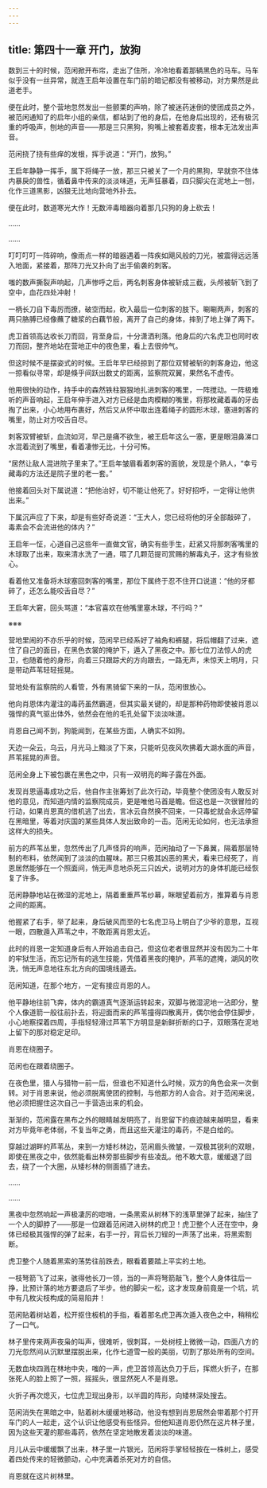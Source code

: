 ```yaml
---
---
---
```

title: 第四十一章 开门，放狗
---




数到三十的时候，范闲掀开布帘，走出了住所，冷冷地看着那辆黑色的马车。马车似乎没有一丝异常，就连王启年设置在车门前的暗记都没有被移动，对方果然是此道老手。

便在此时，整个营地忽然发出一些颤栗的声响，除了被迷药迷倒的使团成员之外，被范闲通知了的启年小组的亲信，都站到了他的身后，在他身后出现的，还有极沉重的呼吸声，刨地的声音——那是三只黑狗，狗嘴上被套着皮套，根本无法发出声音。

范闲挠了挠有些痒的发根，挥手说道：“开门，放狗。”

王启年静静一挥手，属下将绳子一放，那三只被关了一个月的黑狗，早就奈不住体内暴戾的兽性，循着鼻中传来的淡淡味道，无声狂暴着，四只脚尖在泥地上一刨，化作三道黑影，凶狠无比地向营地外扑去。

便在此时，数道寒光大作！无数淬毒暗器向着那几只狗的身上砍去！

……

……

叮叮叮叮一阵碎响，像雨点一样的暗器遇着一阵疾如飓风般的刀光，被震得远远落入地面，紧接着，那阵刀光又扑向了出手偷袭的刺客。

嗤的数声撕裂声响起，几声惨呼之后，两名刺客身体被斩成三截，头颅被斩飞到了空中，血花四处冲射！

一柄长刀自下毒厉而撩，破空而起，砍入最后一位刺客的肢下。唰唰两声，刺客的两只胳膊已经像蘸了糖浆的白藕节般，离开了自己的身体，摔到了地上弹了两下。

虎卫首领高达收长刀而回，背至身后，十分潇洒利落。他身后的六名虎卫也同时收刀而回，整齐地站在营地正中的夜色里，看上去很帅气。

但这时候不是摆姿式的时候。王启年早已经掠到了那位双臂被斩的刺客身边，他这一掠看似寻常，却是倏乎间跃出数丈的距离，监察院双翼，果然名不虚传。

他用很快的动作，持手中的森然铁柱狠狠地扎进刺客的嘴里，一阵搅动。一阵极难听的声音响起，王启年伸手进入对方已经是血肉模糊的嘴里，将那枚藏着毒的牙齿掏了出来，小心地用布裹好，然后又从怀中取出连着绳子的圆形木球，塞进刺客的嘴里，防止对方咬舌自尽。

刺客双臂被斩，血流如河，早己是痛不欲生，被王启年这么一塞，更是眼泪鼻涕口水混着流到了嘴里，看着凄惨无比，十分可怖。

“居然让敌人混进院子里来了。”王启年皱眉看着刺客的面貌，发现是个熟人，“幸亏藏毒的方法还是院子里的老一套。”

他接着回头对下属说道：“把他治好，切不能让他死了。好好招呼，一定得让他供出来。”

下属沉声应了下来，却是有些好奇说道：“王大人，您已经将他的牙全部敲碎了，毒素会不会流进他的体内？”

王启年一怔，心道自己这些年一直做文官，确实有些手生，赶紧又将那刺客嘴里的木球取了出来，取来清水洗了一通，喂了几颗范提司赏赐的解毒丸子，这才有些放心。

看着他又准备将木球塞回刺客的嘴里，那位下属终于忍不住开口说道：“他的牙都碎了，还怎么能咬舌自尽？”

王启年大窘，回头骂道：“本官喜欢在他嘴里塞木球，不行吗？”

※※※

营地里闹的不亦乐乎的时候，范闲早已经系好了袖角和裤腿，将后帽翻了过来，遮住了自己的面目，在黑色衣裳的掩护下，遁入了黑夜之中。那七位刀法惊人的虎卫，也随着他的身形，向着三只跟踪犬的方向跟去，一路无声，未惊天上明月，只是带动芦苇轻轻摇晃。

营地处有监察院的人看管，外有黑骑留下来的一队，范闲很放心。

他向肖恩体内灌注的毒药虽然霸道，但其实最关键的，却是那种药物即使被肖恩以强悍的真气驱出体外，依然会在他的毛孔处留下淡淡味道。

肖恩自己闻不到，狗能闻到，在某些方面，人确实不如狗。

天边一朵云，乌云，月光马上黯淡了下来，只能听见夜风吹拂着大湖水面的声音，芦苇摇晃的声音。

范闲全身上下被包裹在黑色之中，只有一双明亮的眸子露在外面。

发现肖恩逼毒成功之后，他自作主张筹划了此次行动，毕竟整个使团没有人敢反对他的意见，而知道内情的监察院成员，更是唯他马首是瞻。但这也是一次很冒险的行动，如果肖恩真的借机逃了出去，言冰云自然换不回来，一只毒蛇就会永远停留在黑暗里，等着对庆国的某些具体人发出致命的一击。范闲无论如何，也无法承担这样大的损失。

前方的芦苇丛里，忽然传出了几声怪异的响声，范闲抽动了一下鼻翼，隔着那层特制的布料，依然闻到了淡淡的血腥味。那三只极其凶恶的黑犬，看来已经死了，肖恩居然能够在一个照面间，悄无声息地杀死三只凶犬，说明对方的身体机能已经恢复了许多。

范闲静静地站在微湿的泥地上，隔着重重芦苇纱幕，眯眼望着前方，推算着与肖恩之间的距离。

他握紧了右手，举了起来，身后破风而至的七名虎卫马上明白了少爷的意思，互视一眼，四散遁入芦苇之中，不敢距离肖恩太近。

此时的肖恩一定知道身后有人开始追击自己，但这位老者很显然并没有因为二十年的牢狱生活，而忘记所有的逃生技能，凭借着黑夜的掩护，芦苇的遮掩，湖风的吹洗，悄无声息地往东北方向的国境线遁去。

范闲知道，在那个地方，一定有接应肖恩的人。

他平静地往前飞奔，体内的霸道真气逐渐运转起来，双脚与微湿泥地一沾即分，整个人像道箭一般往前扑去，将迎面而来的芦苇撞得四散离开，偶尔他会停住脚步，小心地察探着四周，手指轻轻滑过芦苇下方明显是新鲜折断的口子，双眼落在泥地上留下的那对稳定足印。

肖恩在绕圈子。

范闲也在跟着绕圈子。

在夜色里，猎人与猎物一前一后，但谁也不知道什么时候，双方的角色会来一次倒转。对于肖恩来说，他必须脱离使团的控制，与他那方的人会合。对于范闲来说，他必须把握住这次自己一手营造出来的机会。

渐渐的，范闲露在黑布之外的眼睛越发明亮了，肖恩留下的痕迹越来越明显，看来对方毕竟年老体弱，不复当年之勇，而且这些天灌注的毒药，不是白给的。

穿越过湖畔的芦苇丛，来到一方矮杉林边，范闲眉头微皱，一双极其锐利的双眼，即使在黑夜之中，依然能看出林旁那些脚步有些凌乱。他不敢大意，缓缓退了回去，绕了一个大圈，从矮杉林的侧面插了进去。

……

……

黑夜中忽然响起一声极凄厉的唿哨，一条黑索从树林下的浅草里弹了起来，抽住了一个人的脚脖了——那是一位跟着范闲进入树林的虎卫！虎卫整个人还在空中，身体已经极其强悍的弹了起来，右手一拧，背后长刀锃的一声荡了出来，将黑索割断。

虎卫整个人随着黑索的荡势往前跌去，眼看着要踏上平实的土地。

一枝弩箭飞了过来，骇得他长刀一领，当的一声将弩箭敲飞，整个人身体往后一挣，比预计落的地方要退后了半步。他的脚尖一松，这才发现身前竟是一个坑，坑中有几枚尖枝构成的简易陷井！

范闲贴着树站着，松开抠住板机的手指，看着那名虎卫再次遁入夜色之中，稍稍松了一口气。

林子里传来两声夜枭的叫声，很难听，很刺耳，一处树枝上微微一动，四面八方的刀光忽然间从沉默里摆脱出来，化作七道雪一般的美丽，切割了那处所有的空间。

无数血块四溅在林地中央，嗤的一声，虎卫首领高达负刀于后，挥燃火折子，在那张死人的脸上照了一照，摇摇头，很显然死人不是肖恩。

火折子再次熄灭，七位虎卫现出身形，以半圆的阵形，向矮林深处搜去。

范闲消失在黑暗之中，贴着树木缓缓地移动，他没有想到肖恩居然会带着那个打开车门的人一起走，这个认识让他感受有些怪异。但他知道肖恩仍然在这片林子里，因为这些天灌的那些毒药，依然在坚定地散发着淡淡的味道。

月儿从云中缓缓飘了出来，林子里一片银光，范闲将手掌轻轻按在一株树上，感受着四处传来的轻微颤动，心中充满着杀死对方的自信。

肖恩就在这片树林里。